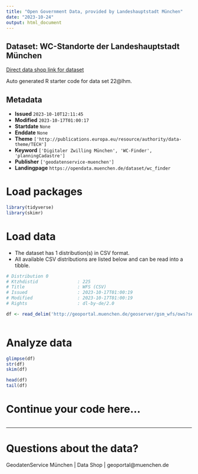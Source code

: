 ```yaml
---
title: "Open Government Data, provided by Landeshauptstadt München"
date: "2023-10-24"
output: html_document
---
```


## Dataset: WC-Standorte der Landeshauptstadt München

[Direct data shop link for dataset](https://opendata.muenchen.de/dataset/wc_finder)

Auto generated R starter code for data set 22@lhm.

## Metadata

- **Issued** `2023-10-10T12:11:45`
- **Modified** `2023-10-17T01:00:17`
- **Startdate** `None`
- **Enddate** `None`
- **Theme** `['http://publications.europa.eu/resource/authority/data-theme/TECH']`
- **Keyword** `['Digitaler Zwilling München', 'WC-Finder', 'planningCadastre']`
- **Publisher** `['geodatenservice-muenchen']`
- **Landingpage** `https://opendata.muenchen.de/dataset/wc_finder`


# Load packages

```r

library(tidyverse)
library(skimr)

```

# Load data

-   The dataset has 1 distribution(s) in CSV format.
-   All available CSV distributions are listed below and can be read into a tibble.

```r

# Distribution 0
# Ktzhdistid               : 225
# Title                    : WFS (CSV)
# Issued                   : 2023-10-17T01:00:19
# Modified                 : 2023-10-17T01:00:19
# Rights                   : dl-by-de/2.0

df <- read_delim('http://geoportal.muenchen.de/geoserver/gsm_wfs/ows?service=WFS&amp;version=1.1.0&amp;request=GetFeature&amp;typeName=gsm_wfs:wc_finder_opendata&amp;outputFormat=csv')



```

# Analyze data

```r

glimpse(df)
str(df)
skim(df)

head(df)
tail(df)

```

# Continue your code here...

```r

```

------------------------------------------------------------------------

# Questions about the data?

GeodatenService München | Data Shop | geoportal@muenchen.de
